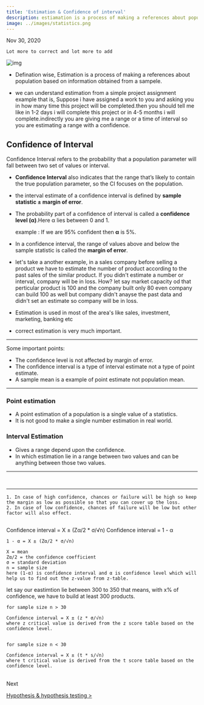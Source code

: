 ```yaml
---
title: 'Estimation & Confidence of interval'
description: estiamation is a process of making a references about population based on information obtained from sample. we will discuss more briefly about estimation and confidence interval.
image: ../images/statistics.png
--- 
```


Nov 30, 2020

```
Lot more to correct and lot more to add 
```

![img](https://i.imgur.com/p8usCmm.png)


- Defination wise, Estimation is a process of making a references about population based on information obtained from a sampele.

- we can understand estimation from a simple project assignment example that is, Suppose i have assigned a work to you and asking you in how  many 
time this project will be completed.then you should tell me like in 1-2 days i will complete this project or in 4-5 months i will complete.indirectly 
you are giving me a range or a time of interval so you are estimating a range with a confidence.

## Confidence of Interval

Confidence Interval refers to the probability that a population parameter will fall between two set of values or interval.

- **Confidence Interval** also indicates that the range that’s likely to contain the true population parameter, so the CI focuses on the population.

- the interval estimate of a confidence interval is defined by **sample statistic ± margin of error**.

- The probability part of a confidence of interval is called a **confidence level (α)**.Here α lies between 0 and 1.

    example : If we are 95% confident then **α** is 5%.

- In a confidence interval, the range of values above and below the sample statistic is called the **margin of error**.

- let's take a another example, in a sales company before selling a product we have to estimate the number of product according to the past sales of the similar product.
If you didn't estimate a number or interval, company will be in loss. How? let say market capacity od that perticular product is 100 and the company built only 80 even company 
can build 100 as well but company didn't anayse the past data and didn't set an estimate so company will be in loss.

- Estimation is used in most of the area's like sales, investment, marketing, banking etc

- correct estimation is very much important.

---
Some important points:

- The confidence level is not affected by margin of error.
- The confidence interval is a type of interval estimate not a type of point estimate.
- A sample mean is a example of point estimate not population mean.
---

### Point estimation 

- A point estimation of a population is a single value of a statistics.
- It is not good to make a single number estimation in real world.

### Interval Estimation

- Gives a range depend upon the confidence.
- In which estimation lie in a range between two values and can be anything between those two values.

---
<br />

---


```
1. In case of high confidence, chances or failure will be high so keep the margin as low as possible so that you can cover up the loss.
2. In case of low confidence, chances of failure will be low but other factor will also effect.
```

##

Confidence interval = X ± (Zα/2 * σ/√n) 
Confidence interval = 1 - α

```
1 - α = X ± (Zα/2 * σ/√n)
```

```
X = mean
Zα/2 = the confidence coefficient
σ = standard deviation
n = sample size
here (1-α) is confidence interval and α is confidence level which will help us to find out the z-value from z-table.
```

let say our eastimtion lie between 300 to 350 that means, with x% of confidence, we have to build at least 300 products.


```
for sample size n > 30

Confidence interval = X ± (z * σ/√n) 
where z critical value is derived from the z score table based on the confidence level.


for sample size n < 30

Confidence interval = X ± (t * s/√n)
where t critical value is derived from the t score table based on the confidence level.

```


<br />
Next 

[Hypothesis & hypothesis testing >](/notes/stats/hypothesis-and-hypothesis-testing-1/)
